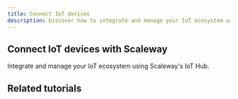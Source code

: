 ```yaml
---
title: Connect IoT devices
description: Discover how to integrate and manage your IoT ecosystem using Scaleway's IoT Hub.
---
```


## Connect IoT devices with Scaleway
Integrate and manage your IoT ecosystem using Scaleway's IoT Hub.

<Grid>
    <SummaryCard
        title="Placeholder"
        icon="rocket"
        description="Placeholder"
        label="Read more"
        url="/use-cases/"
    />
    <SummaryCard
        title="Placeholder"
        icon="rocket"
        description="Placeholder"
        label="Read more"
        url="/use-cases/"
    />
</Grid>

## Related tutorials

<UseCaseList category="iot" />
